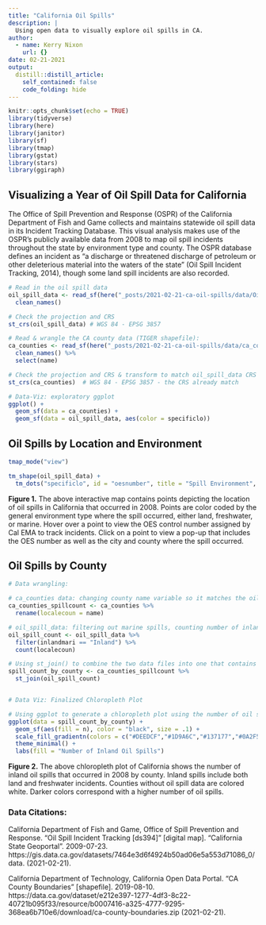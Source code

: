 ```yaml
---
title: "California Oil Spills"
description: |
  Using open data to visually explore oil spills in CA.
author:
  - name: Kerry Nixon
    url: {}
date: 02-21-2021
output:
  distill::distill_article:
    self_contained: false
    code_folding: hide
---
```



```r
knitr::opts_chunk$set(echo = TRUE)
library(tidyverse)
library(here)
library(janitor)
library(sf)
library(tmap)
library(gstat)
library(stars)
library(ggiraph)
```


## Visualizing a Year of Oil Spill Data for California

The Office of Spill Prevention and Response (OSPR) of the California Department of Fish and Game collects and maintains statewide oil spill data in its Incident Tracking Database. This visual analysis makes use of the OSPR's publicly available data from 2008 to map oil spill incidents throughout the state by environment type and county. The OSPR database defines an incident as "a discharge or threatened discharge of petroleum or other deleterious material into the waters of the state" (Oil Spill Incident Tracking, 2014), though some land spill incidents are also recorded. 


```r
# Read in the oil spill data
oil_spill_data <- read_sf(here("_posts/2021-02-21-ca-oil-spills/data/Oil_Spill_Incident_Tracking_%5Bds394%5D-shp"), layer = "Oil_Spill_Incident_Tracking_%5Bds394%5D") %>% 
  clean_names()

# Check the projection and CRS 
st_crs(oil_spill_data) # WGS 84 - EPSG 3857

# Read & wrangle the CA county data (TIGER shapefile):
ca_counties <- read_sf(here("_posts/2021-02-21-ca-oil-spills/data/ca_counties"), layer = "CA_Counties_TIGER2016") %>% 
  clean_names() %>% 
  select(name)

# Check the projection and CRS & transform to match oil_spill_data CRS if needed
st_crs(ca_counties)  # WGS 84 - EPSG 3857 - the CRS already match
```


```r
# Data-Viz: exploratory ggplot
ggplot() +
  geom_sf(data = ca_counties) +
  geom_sf(data = oil_spill_data, aes(color = specificlo))
```


## Oil Spills by Location and Environment

```r
tmap_mode("view")

tm_shape(oil_spill_data) +
  tm_dots("specificlo", id = "oesnumber", title = "Spill Environment", palette = c("#DEEDCF", "#1D9A6C", "#0A2F51"), popup.vars = c("localecity", "localecoun"))
```


**Figure 1.** The above interactive map contains points depicting the location of oil spills in California that occurred in 2008. Points are color coded by the general environment type where the spill occurred, either land, freshwater, or marine. Hover over a point to view the OES control number assigned by Cal EMA to track incidents. Click on a point to view a pop-up that includes the OES number as well as the city and county where the spill occurred. 


## Oil Spills by County

```r
# Data wrangling:

# ca_counties data: changing county name variable so it matches the oil_spill_data county name variable
ca_counties_spillcount <- ca_counties %>%
  rename(localecoun = name)

# oil_spill_data: filtering out marine spills, counting number of inland (land and freshwater) spills per county
oil_spill_count <- oil_spill_data %>% 
  filter(inlandmari == "Inland") %>% 
  count(localecoun)

# Using st_join() to combine the two data files into one that contains the spill counts by county in CA
spill_count_by_county <- ca_counties_spillcount %>% 
  st_join(oil_spill_count)


# Data Viz: Finalized Chloropleth Plot

# Using ggplot to generate a chloropleth plot using the number of oil spills by county as the fill color
ggplot(data = spill_count_by_county) +
  geom_sf(aes(fill = n), color = "black", size = .1) +
  scale_fill_gradientn(colors = c("#DEEDCF","#1D9A6C","#137177","#0A2F51"), na.value = "white") +
  theme_minimal() +
  labs(fill = "Number of Inland Oil Spills")

```


**Figure 2.** The above chloropleth plot of California shows the number of inland oil spills that occurred in 2008 by county. Inland spills include both land and freshwater incidents. Counties without oil spill data are colored white. Darker colors correspond with a higher number of oil spills.


### Data Citations:

California Department of Fish and Game, Office of Spill Prevention and Response. "Oil Spill Incident Tracking [ds394]" [digital map]. "California State Geoportal". 2009-07-23. https://gis.data.ca.gov/datasets/7464e3d6f4924b50ad06e5a553d71086_0/data. (2021-02-21).

California Department of Technology, California Open Data Portal. "CA County Boundaries" [shapefile]. 2019-08-10. https://data.ca.gov/dataset/e212e397-1277-4df3-8c22-40721b095f33/resource/b0007416-a325-4777-9295-368ea6b710e6/download/ca-county-boundaries.zip (2021-02-21).



